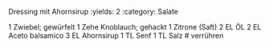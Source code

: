 Dressing mit Ahornsirup
:yields: 2
:category: Salate

1 Zwiebel; gewürfelt
1 Zehe Knoblauch; gehackt
1 Zitrone (Saft)
2 EL ÖL
2 EL Aceto balsamico
3 EL Ahornsirup
1 TL Senf
1 TL Salz
# verrühren

